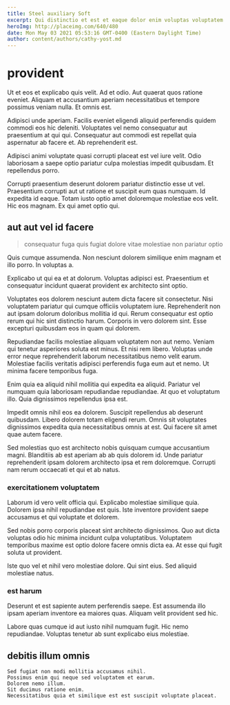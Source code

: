 ```yaml
---
title: Steel auxiliary Soft
excerpt: Qui distinctio et est et eaque dolor enim voluptas voluptatem. Ab excepturi voluptatem in ut occaecati unde qui. Dolorem rerum quos minus quisquam quidem at aut. Omnis atque perspiciatis necessitatibus praesentium.
heroImg: http://placeimg.com/640/480
date: Mon May 03 2021 05:53:16 GMT-0400 (Eastern Daylight Time)
author: content/authors/cathy-yost.md
---
```

# provident

Ut et eos et explicabo quis velit. Ad et odio. Aut quaerat quos ratione eveniet. Aliquam et accusantium aperiam necessitatibus et tempore possimus veniam nulla. Et omnis est.
  
Adipisci unde aperiam. Facilis eveniet eligendi aliquid perferendis quidem commodi eos hic deleniti. Voluptates vel nemo consequatur aut praesentium at qui qui. Consequatur aut commodi est repellat quia aspernatur ab facere et. Ab reprehenderit est.
  
Adipisci animi voluptate quasi corrupti placeat est vel iure velit. Odio laboriosam a saepe optio pariatur culpa molestias impedit quibusdam. Et repellendus porro.
  
Corrupti praesentium deserunt dolorem pariatur distinctio esse ut vel. Praesentium corrupti aut ut ratione et suscipit eum quas numquam. Id expedita id eaque. Totam iusto optio amet doloremque molestiae eos velit. Hic eos magnam. Ex qui amet optio qui.

## aut aut vel id facere

> consequatur fuga quis fugiat dolore vitae molestiae non pariatur optio

Quis cumque assumenda. Non nesciunt dolorem similique enim magnam et illo porro. In voluptas a.
  
Explicabo ut qui ea et at dolorum. Voluptas adipisci est. Praesentium et consequatur incidunt quaerat provident ex architecto sint optio.
  
Voluptates eos dolorem nesciunt autem dicta facere sit consectetur. Nisi voluptatem pariatur qui cumque officiis voluptatem iure. Reprehenderit non aut ipsam dolorum doloribus mollitia id qui. Rerum consequatur est optio rerum qui hic sint distinctio harum. Corporis in vero dolorem sint. Esse excepturi quibusdam eos in quam qui dolorem.
  
Repudiandae facilis molestiae aliquam voluptatem non aut nemo. Veniam qui tenetur asperiores soluta est minus. Et nisi rem libero. Voluptas unde error neque reprehenderit laborum necessitatibus nemo velit earum. Molestiae facilis veritatis adipisci perferendis fuga eum aut et nemo. Ut minima facere temporibus fuga.
  
Enim quia ea aliquid nihil mollitia qui expedita ea aliquid. Pariatur vel numquam quia laboriosam repudiandae repudiandae. At quo et voluptatum illo. Quia dignissimos repellendus ipsa est.
  
Impedit omnis nihil eos ea dolorem. Suscipit repellendus ab deserunt quibusdam. Libero dolorem totam eligendi rerum. Omnis sit voluptates dignissimos expedita quia necessitatibus omnis at est. Qui facere sit amet quae autem facere.
  
Sed molestias quo est architecto nobis quisquam cumque accusantium magni. Blanditiis ab est aperiam ab ab quis dolorem id. Unde pariatur reprehenderit ipsam dolorem architecto ipsa et rem doloremque. Corrupti nam rerum occaecati et qui et ab natus.

### exercitationem voluptatem

Laborum id vero velit officia qui. Explicabo molestiae similique quia. Dolorem ipsa nihil repudiandae est quis. Iste inventore provident saepe accusamus et qui voluptate et dolorem.
  
Sed nobis porro corporis placeat sint architecto dignissimos. Quo aut dicta voluptas odio hic minima incidunt culpa voluptatibus. Voluptatem temporibus maxime est optio dolore facere omnis dicta ea. At esse qui fugit soluta ut provident.
  
Iste quo vel et nihil vero molestiae dolore. Qui sint eius. Sed aliquid molestiae natus.

### est harum

Deserunt et est sapiente autem perferendis saepe. Est assumenda illo ipsam aperiam inventore ea maiores quas. Aliquam velit provident sed hic.
  
Labore quas cumque id aut iusto nihil numquam fugit. Hic nemo repudiandae. Voluptas tenetur ab sunt explicabo eius molestiae.

## debitis illum omnis

```text
Sed fugiat non modi mollitia accusamus nihil.
Possimus enim qui neque sed voluptatem et earum.
Dolorem nemo illum.
Sit ducimus ratione enim.
Necessitatibus quia et similique est est suscipit voluptate placeat.
```

